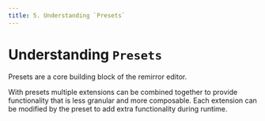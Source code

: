 ```yaml
---
title: 5. Understanding `Presets`
---
```


# Understanding `Presets`

Presets are a core building block of the remirror editor.

With presets multiple extensions can be combined together to provide functionality that is less
granular and more composable. Each extension can be modified by the preset to add extra
functionality during runtime.
